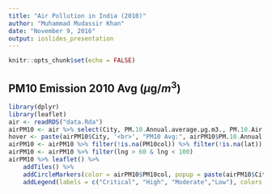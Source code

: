 ```yaml
---
title: "Air Pollution in India (2010)"
author: "Muhammad Mudassir Khan"
date: "November 9, 2016"
output: ioslides_presentation
---
```


```r
knitr::opts_chunk$set(echo = FALSE)
```

## PM10 Emission 2010 Avg ($\mu$g/$m^3$)

```r
library(dplyr)
library(leaflet)
air <- readRDS("data.Rda")
airPM10 <- air %>% select(City, PM.10.Annual.average.µg.m3., PM.10.Air.Quality, lat, lng, PM10col)
hover <- paste(airPM10$City, '<br>', "PM10 Avg:", airPM10$PM.10.Annual.average.µg.m3.)
airPM10 <- airPM10 %>% filter(!is.na(PM10col)) %>% filter(!is.na(lat))
airPM10 <- airPM10 %>% filter(lng > 60 & lng < 100)
airPM10 %>% leaflet() %>%
    addTiles() %>%
    addCircleMarkers(color = airPM10$PM10col, popup = paste(airPM10$City, '<br>', "PM10 Avg:", airPM10$PM.10.Annual.average.µg.m3.)) %>%
    addLegend(labels = c("Critical", "High", "Moderate","Low"), colors = c("red","orange","yellow","green"))
```

